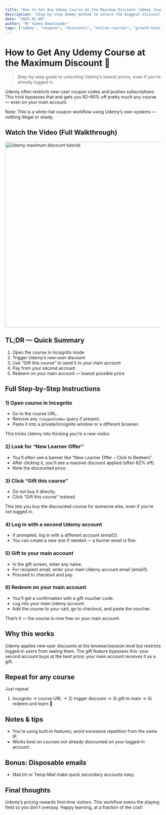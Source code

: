 ```yaml
---
title: "How to Get Any Udemy Course at the Maximum Discount (Udemy Coupon Hack)"
description: "Step-by-step Udemy method to unlock the biggest discount for any course using gift options and coupon workarounds — even if you're logged in."
date: "2025-01-09"
author: "Mr Video Downloader"
tags: ["udemy", "coupons", "discounts", "online-courses", "growth-hacking"]
---
```


# How to Get Any Udemy Course at the Maximum Discount 💸
> Step-by-step guide to unlocking Udemy’s lowest prices, even if you're already logged in.

Udemy often restricts new-user coupon codes and pushes subscriptions. This trick bypasses that and gets you 82–90% off pretty much any course — even on your main account.

Note: This is a white-hat coupon workflow using Udemy’s own systems — nothing illegal or shady.

## Watch the Video (Full Walkthrough)

<a href="https://www.youtube.com/watch?v=HVV0tzQR6NY" target="_blank">
  <img src="https://img.youtube.com/vi/HVV0tzQR6NY/maxresdefault.jpg" width="600" alt="Udemy maximum discount tutorial" />
  
</a>

## TL;DR — Quick Summary

1. Open the course in Incognito mode
2. Trigger Udemy’s new‑user discount
3. Use “Gift this course” to send it to your main account
4. Pay from your second account
5. Redeem on your main account — lowest possible price

## Full Step‑by‑Step Instructions

### 1) Open course in Incognito
- Go to the course URL.
- Remove any `?couponCode=` query if present.
- Paste it into a private/incognito window or a different browser.

This tricks Udemy into thinking you're a new visitor.

### 2) Look for “New Learner Offer”
- You’ll often see a banner like “New Learner Offer – Click to Redeem”.
- After clicking it, you'll see a massive discount applied (often 82% off).
- Note the discounted price.

### 3) Click “Gift this course”
- Do not buy it directly.
- Click “Gift this course” instead.

This lets you buy the discounted course for someone else, even if you’re not logged in.

### 4) Log in with a second Udemy account
- If prompted, log in with a different account (email2).
- You can create a new one if needed — a burner email is fine.

### 5) Gift to your main account
- In the gift screen, enter any name.
- For recipient email, enter your main Udemy account email (email1).
- Proceed to checkout and pay.

### 6) Redeem on your main account
- You’ll get a confirmation with a gift voucher code.
- Log into your main Udemy account.
- Add the course to your cart, go to checkout, and paste the voucher.

That’s it — the course is now free on your main account.

## Why this works
Udemy applies new‑user discounts at the browser/session level but restricts logged‑in users from seeing them. The gift feature bypasses this: your second account buys at the best price; your main account receives it as a gift.

## Repeat for any course
Just repeat:
1) Incognito → course URL → 2) trigger discount → 3) gift to main → 4) redeem and learn 🎉

## Notes & tips
- You’re using built‑in features; avoid excessive repetition from the same IP.
- Works best on courses not already discounted on your logged‑in account.

## Bonus: Disposable emails
- Mail.tm or Temp‑Mail make quick secondary accounts easy.

## Final thoughts
Udemy’s pricing rewards first‑time visitors. This workflow evens the playing field so you don’t overpay.
Happy learning, at a fraction of the cost!
